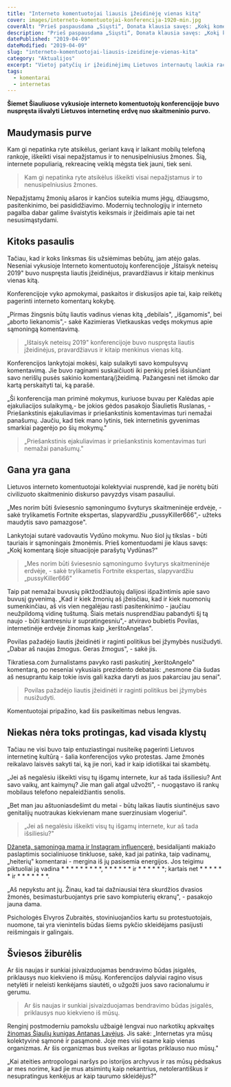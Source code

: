 ```yaml
---
title: "Interneto komentuotojai liausis įžeidinėję vienas kitą"
cover: images/interneto-komentuotojai-konferencija-1920-min.jpg
coverAlt: "Prieš paspausdama „Siųsti“, Donata klausia savęs: „Kokį komentarą šioje situacijoje parašytų Vydūnas?“"
description: "Prieš paspausdama „Siųsti“, Donata klausia savęs: „Kokį komentarą šioje situacijoje parašytų Vydūnas?“"
datePublished: "2019-04-09"
dateModified: "2019-04-09"
slug: "interneto-komentuotojai-liausis-izeidineje-vienas-kita"
category: "Aktualijos"
excerpt: "Vietoj patyčių ir įžeidinėjimų Lietuvos internautų laukia racionalūs argumentai bei nuoširdūs komplimentai"
tags:
  - komentarai
  - internetas
---
```


**Šiemet Šiauliuose vykusioje interneto komentuotojų konferencijoje buvo nuspręsta išvalyti Lietuvos internetinę erdvę nuo skaitmeninio purvo.**

Maudymasis purve
----------------

Kam gi nepatinka ryte atsikėlus, geriant kavą ir laikant mobilų telefoną rankoje, iškeikti visai nepažįstamus ir to nenusipelniusius žmones. Šią, internete populiarią, rekreacinę veiklą mėgsta tiek jauni, tiek seni.

> Kam gi nepatinka ryte atsikėlus iškeikti visai nepažįstamus ir to nenusipelniusius žmones.

Nepažįstamų žmonių ašaros ir kančios suteikia mums jėgų, džiaugsmo, pasitenkinimo, bei pasididžiavimo. Modernių technologijų ir interneto pagalba dabar galime švaistytis keiksmais ir įžeidimais apie tai net nesusimąstydami.

Kitoks pasaulis
---------------

Tačiau, kad ir koks linksmas šis užsiėmimas bebūtų, jam atėjo galas. Neseniai vykusioje Interneto komentuotojų konferencijoje „Ištaisyk neteisų 2019" buvo nuspręsta liautis įžeidinėjus, pravardžiavus ir kitaip menkinus vienas kitą.

Konferencijoje vyko apmokymai, paskaitos ir diskusijos apie tai, kaip reikėtų pagerinti interneto komentarų kokybę.

„Pirmas žingsnis būtų liautis vadinus vienas kitą „debilais", „išgamomis", bei „aborto liekanomis",- sakė Kazimieras Vietkauskas vedęs mokymus apie sąmoningą komentavimą.

> „Ištaisyk neteisų 2019" konferencijoje buvo nuspręsta liautis įžeidinėjus, pravardžiavus ir kitaip menkinus vienas kitą.

Konferencijos lankytojai mokėsi, kaip sulaikyti savo kompulsyvų komentavimą. Jie buvo raginami suskaičiuoti iki penkių prieš išsiunčiant savo nerišlų pusės sakinio komentarą/įžeidimą. Pažangesni net išmoko dar kartą perskaityti tai, ką parašė.

„Ši konferencija man priminė mokymus, kuriuose buvau per Kalėdas apie ejakuliacijos sulaikymą,- be jokios gėdos pasakojo Šiaulietis Ruslanas, - Priešankstinis ejakuliavimas ir priešankstinis komentavimas turi nemažai panašumų. Jaučiu, kad tiek mano lytinis, tiek internetinis gyvenimas smarkiai pagerėjo po šių mokymų."

> „Priešankstinis ejakuliavimas ir priešankstinis komentavimas turi nemažai panašumų."

Gana yra gana
-------------

Lietuvos interneto komentuotojai kolektyviai nusprendė, kad jie norėtų būti civilizuoto skaitmeninio diskurso pavyzdys visam pasauliui.

„Mes norim būti šviesesnio sąmoningumo švyturys skaitmeninėje erdvėje, - sakė trylikametis Fortnite ekspertas, slapyvardžiu „pussyKiller666",- užteks maudytis savo pamazgose".

Lankytojai sutarė vadovautis Vydūno mokymu. Nuo šiol jų tikslas - būti tauriais ir sąmoningais žmonėmis. Prieš komentuodami jie klaus savęs: „Kokį komentarą šioje situacijoje parašytų Vydūnas?"

> „Mes norim būti šviesesnio sąmoningumo švyturys skaitmeninėje erdvėje, - sakė trylikametis Fortnite ekspertas, slapyvardžiu „pussyKiller666"

Taip pat nemažai buvusių piktžodžiautojų dalijosi išpažintimis apie savo buvusį gyvenimą. „Kad ir kiek žmonių aš įžeisčiau, kad ir kiek nuomonių sumenkinčiau, aš vis vien negalėjau rasti pasitenkinimo - jaučiau neužpildomą vidinę tuštumą. Šiais metais nusprendžiau pabandyti šį tą naujo - būti kantresniu ir supratingesniu",- atviravo bubietis Povilas, internetinėje erdvėje žinomas kaip „kerštoAngelas".

Povilas pažadėjo liautis įžeidinėti ir raginti politikus bei įžymybės nusižudyti. „Dabar aš naujas žmogus. Geras žmogus", - sakė jis.

Tikratiesa.com žurnalistams pavyko rasti paskutinį „kerštoAngelo" komentarą, po neseniai vykusiais prezidento debatais: „nesmone čia šudas aš nesuprantu kaip tokie isvis gali kazka daryti as juos pakarciau jau senai".

> Povilas pažadėjo liautis įžeidinėti ir raginti politikus bei įžymybės nusižudyti.

Komentuotojai pripažino, kad šis pasikeitimas nebus lengvas.

Niekas nėra toks protingas, kad visada klystų
---------------------------------------------

Tačiau ne visi buvo taip entuziastingai nusiteikę pagerinti Lietuvos internetinę kultūrą - šalia konferencijos vyko protestas. Jame žmonės reikalavo laisvės sakyti tai, ką jie nori, kad ir kaip idiotiškai tai skambėtų.

„Jei aš negalėsiu iškeikti visų tų išgamų internete, kur aš tada išsiliesiu? Ant savo vaikų, ant kaimynų? Jie man gali atgal užvožti", - nuogąstavo iš rankų mobilaus telefono nepaleidžiantis senolis.

„Bet man jau aštuoniasdešimt du metai - būtų laikas liautis siuntinėjus savo genitalijų nuotraukas kiekvienam mane suerzinusiam vlogeriui".

> „Jei aš negalėsiu iškeikti visų tų išgamų internete, kur aš tada išsiliesiu?"

[Džaneta, sąmoninga mama ir Instagram influencerė,](https://www.tikratiesa.com/straipsniai/vezimas-zvaigzde) besidalijanti makiažo paslaptimis socialiniuose tinkluose, sakė, kad jai patinka, taip vadinamų, „heiterių" komentarai - mergina iš jų pasisemia energijos. Jos teigimu piktuoliai ją vadina  \* \* \* \* \* \* \* \* \*,  \* \* \* \* \* \* ir  \* \* \* \* \* \*; kartais net  \* \* \* \* \* \* ir  \* \* \* \* \* \* \*.

„Aš nepykstu ant jų. Žinau, kad tai dažniausiai tėra skurdžios dvasios žmonės, besimasturbuojantys prie savo kompiuterių ekranų", - pasakojo jauna dama.

Psichologės Elvyros Zubraitės, stoviniuojančios kartu su protestuotojais, nuomone, tai yra vienintelis būdas šiems pykčio skleidėjams pasijusti reišmingais ir galingais.

Šviesos žiburėlis
-----------------

Ar šis naujas ir sunkiai įsivaizduojamas bendravimo būdas įsigalės, priklausys nuo kiekvieno iš mūsų. Konferencijos dalyviai ragino visus netylėti ir neleisti kenkėjams siautėti, o užgožti juos savo racionalumu ir gerumu.

> Ar šis naujas ir sunkiai įsivaizduojamas bendravimo būdas įsigalės, priklausys nuo kiekvieno iš mūsų.

Renginį postmoderniu pamokslu užbaigė lengvai nuo narkotikų apkvaitęs [žinomas Šiaulių kunigas Antanas Lavėjus](https://www.tikratiesa.com/straipsniai/nuo-siol-siauliu-baznycios-parapijieciai-vietoj-komunijos-gaus-mikro-lsd-dozes). Jis sakė: „Internetas yra mūsų kolektyvinė sąmonė ir pasąmonė. Joje mes visi esame kaip vienas organizmas. Ar šis organizmas bus sveikas ar ligotas priklauso nuo mūsų."

„Kai ateities antropologai naršys po istorijos archyvus ir ras mūsų pėdsakus ar mes norime, kad jie mus atsimintų kaip nekantrius, netolerantiškus ir nesupratingus kenkėjus ar kaip taurumo skleidėjus?"
